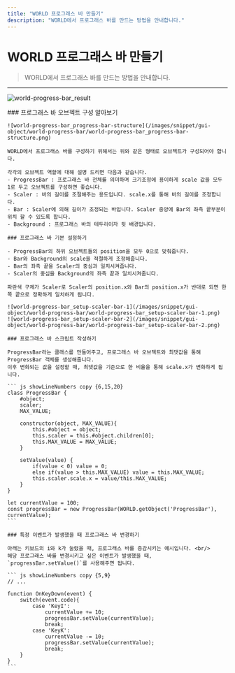 ```yaml
---
title: "WORLD 프로그래스 바 만들기"
description: "WORLD에서 프로그래스 바를 만드는 방법을 안내합니다."
---
```


# WORLD 프로그래스 바 만들기

> WORLD에서 프로그래스 바를 만드는 방법을 안내합니다.

---

![world-progress-bar_result](/images/snippet/gui-object/world-progress-bar/world-progress-bar_result.gif)
<br/>

<Steps>
    ### 프로그래스 바 오브젝트 구성 알아보기

    ![world-progress-bar_progress-bar-structure](/images/snippet/gui-object/world-progress-bar/world-progress-bar_progress-bar-structure.png)
    
    WORLD에서 프로그래스 바를 구성하기 위해서는 위와 같은 형태로 오브젝트가 구성되어야 합니다.  

    각각의 오브젝트 역할에 대해 설명 드리면 다음과 같습니다.
    - ProgressBar : 프로그래스 바 전체를 의미하며 크기조정에 용이하게 scale 값을 모두 1로 두고 오브젝트를 구성하면 좋습니다.
    - Scaler : 바의 길이를 조절해주는 용도입니다. scale.x를 통해 바의 길이를 조정합니다.
    - Bar : Scaler에 의해 길이가 조정되는 바입니다. Scaler 중앙에 Bar의 좌측 끝부분이 위치 할 수 있도록 합니다.
    - Background : 프로그래스 바의 테두리이자 뒷 배경입니다.

    ### 프로그래스 바 기본 설정하기

    - ProgressBar의 하위 오브젝트들의 position을 모두 0으로 맞춰줍니다.
    - Bar와 Background의 scale을 적절하게 조정해줍니다.
    - Bar의 좌측 끝을 Scaler의 중심과 일치시켜줍니다.
    - Scaler의 중심을 Background의 좌측 끝과 일치시켜줍니다.

    파란색 구체가 Scaler로 Scaler의 position.x와 Bar의 position.x가 반대로 되면 한 쪽 끝으로 정확하게 일치하게 됩니다.

    ![world-progress-bar_setup-scaler-bar-1](/images/snippet/gui-object/world-progress-bar/world-progress-bar_setup-scaler-bar-1.png)
    ![world-progress-bar_setup-scaler-bar-2](/images/snippet/gui-object/world-progress-bar/world-progress-bar_setup-scaler-bar-2.png)

    ### 프로그래스 바 스크립트 작성하기

    ProgressBar라는 클래스를 만들어주고, 프로그래스 바 오브젝트와 최댓값을 통해 ProgressBar 객체를 생성해줍니다.  
    이후 변화되는 값을 설정할 때, 최댓값을 기준으로 한 비율을 통해 scale.x가 변화하게 됩니다.

    ``` js showLineNumbers copy {6,15,20}
    class ProgressBar {
        #object;
        scaler;
        MAX_VALUE;
        
        constructor(object, MAX_VALUE){
            this.#object = object;
            this.scaler = this.#object.children[0];
            this.MAX_VALUE = MAX_VALUE;
        }
        
        setValue(value) {
            if(value < 0) value = 0;
            else if(value > this.MAX_VALUE) value = this.MAX_VALUE;
            this.scaler.scale.x = value/this.MAX_VALUE;
        }
    }

    let currentValue = 100;
    const progressBar = new ProgressBar(WORLD.getObject('ProgressBar'), currentValue);
    ```

    ### 특정 이벤트가 발생했을 때 프로그래스 바 변경하기

    아래는 키보드의 i와 k가 눌렸을 때, 프로그래스 바를 증감시키는 예시입니다. <br/>
    해당 프로그래스 바를 변경시키고 싶은 이벤트가 발생했을 때, `progressBar.setValue()`를 사용해주면 됩니다.

    ``` js showLineNumbers copy {5,9}
    // ...

    function OnKeyDown(event) {
        switch(event.code){
            case 'KeyI':
                currentValue += 10;
                progressBar.setValue(currentValue);
                break;
            case 'KeyK':
                currentValue -= 10;
                progressBar.setValue(currentValue);
                break;
        }
    }
    ```
</Steps>